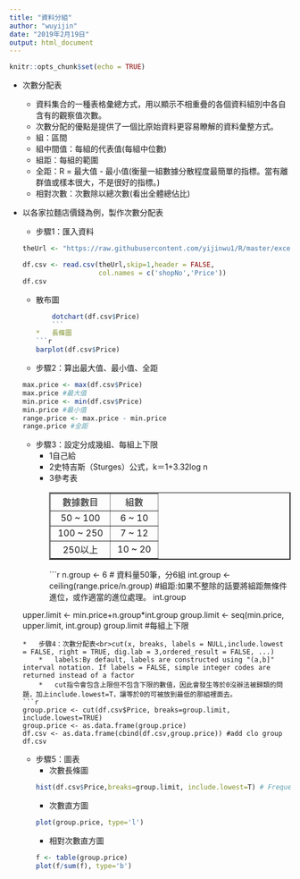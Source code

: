 ---
title: "資料分組"
author: "wuyijin"
date: "2019年2月19日"
output: html_document
---

```{r setup, include=FALSE}
knitr::opts_chunk$set(echo = TRUE)
```

*   次數分配表
    *   資料集合的一種表格彙總方式，用以顯示不相重疊的各個資料組別中各自含有的觀察值次數。
    *   次數分配的優點是提供了一個比原始資料更容易瞭解的資料彙整方式。
    *   組：區間
    *   組中間值：每組的代表值(每組中位數)
    *   組距：每組的範圍
    *   全距：R = 最大值 - 最小值(衡量一組數據分散程度最簡單的指標。當有離群值或樣本很大，不是很好的指標。)    
    *   相對次數：次數除以總次數(看出全體總佔比) 
*   以各家拉麵店價錢為例，製作次數分配表
    *   步驟1：匯入資料
    ```{r warning=FALSE}
    theUrl <- "https://raw.githubusercontent.com/yijinwu1/R/master/excel/RamenShop.csv"

    df.csv <- read.csv(theUrl,skip=1,header = FALSE,
                       col.names = c('shopNo','Price'))
    df.csv         
    ```    
    *   散布圖
        ```{r warning=FALSE}     
        dotchart(df.csv$Price)
        ```
        *   長條圖
        ```{r warning=FALSE}        
        barplot(df.csv$Price)
        ```
    *   步驟2：算出最大值、最小值、全距
    ```{r warning=FALSE}
    max.price <- max(df.csv$Price)
    max.price #最大值
    min.price <- min(df.csv$Price)
    min.price #最小值
    range.price <- max.price - min.price
    range.price #全距
    ``` 
    *   步驟3：設定分成幾組、每組上下限
        *   1自己給
        *   2史特吉斯（Sturges）公式，k＝1+3.32log n
        *   3參考表
        <table BORDER="2">
          <tr>
            <td ALIGN=center>&nbsp;數據數目&nbsp;</td>
            <td ALIGN=center>&nbsp;組數&nbsp;</td>
          </tr>
          <tr>
            <td ALIGN=center>&nbsp;50 ~ 100&nbsp;</td>
            <td ALIGN=center>&nbsp;6 ~ 10&nbsp;</td>
          </tr>
          <tr>
            <td ALIGN=center>&nbsp;100 ~ 250&nbsp;</td>
            <td ALIGN=center>&nbsp;7 ~ 12&nbsp;</td>
          </tr>
          <tr>
            <td ALIGN=center>&nbsp;250以上&nbsp;</td>
            <td ALIGN=center>&nbsp;10 ~ 20&nbsp;</td>
          </tr>          
        </table>  
    ```{r warning=FALSE}
    n.group <- 6 # 資料量50筆，分6組
    int.group <- ceiling(range.price/n.group) #組距:如果不整除的話要將組距無條件進位，或作適當的進位處理。
    int.group
    
    upper.limit <- min.price+n.group*int.group
    group.limit <- seq(min.price, upper.limit, int.group)
    group.limit #每組上下限
    ``` 
    *   步驟4：次數分配表<br>cut(x, breaks, labels = NULL,include.lowest = FALSE, right = TRUE, dig.lab = 3,ordered_result = FALSE, ...)
        *   labels:By default, labels are constructed using "(a,b]" interval notation. If labels = FALSE, simple integer codes are returned instead of a factor
        *   cut指令會包含上限但不包含下限的數值，因此會發生等於0沒辦法被歸類的問題，加上include.lowest=T，讓等於0的可被放到最低的那組裡面去。 
    ```{r warning=FALSE}   
    group.price <- cut(df.csv$Price, breaks=group.limit, include.lowest=TRUE)
    group.price <- as.data.frame(group.price)
    df.csv <- as.data.frame(cbind(df.csv,group.price)) #add clo group
    df.csv
    ```  
    *   步驟5：圖表
        *   次數長條圖
        ```{r warning=FALSE}
        hist(df.csv$Price,breaks=group.limit, include.lowest=T) # Frequency
        ```
        *   次數直方圖        
        ```{r warning=FALSE}        
        plot(group.price, type='l')
        ``` 
         *   相對次數直方圖
        ```{r warning=FALSE}  
        f <- table(group.price)
        plot(f/sum(f), type='b')
        ```        
    